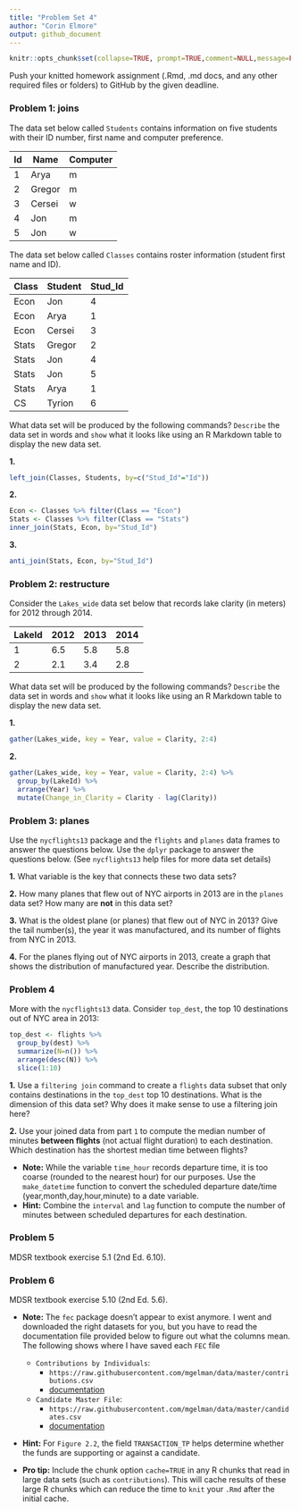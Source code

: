 ```yaml
---
title: "Problem Set 4"
author: "Corin Elmore" 
output: github_document
---
```


```r
knitr::opts_chunk$set(collapse=TRUE, prompt=TRUE,comment=NULL,message=FALSE, include=TRUE, fig.height = 4, fig.width = 8)
```

Push your knitted homework assignment (.Rmd, .md docs, and any other required files or folders) to GitHub by the given deadline. 

### Problem 1: joins
The data set below called `Students` contains information on five students with their ID number, first name and computer preference.

Id | Name | Computer
-- | ---- | -----
1 | Arya | m
2 | Gregor | m
3 | Cersei | w
4 | Jon | m
5 | Jon | w

The data set below called `Classes` contains roster information (student first name and ID).

Class | Student | Stud_Id
------ | -- | --
Econ | Jon | 4
Econ | Arya | 1
Econ | Cersei | 3
Stats | Gregor | 2
Stats | Jon | 4
Stats | Jon | 5
Stats | Arya | 1
CS | Tyrion | 6

What data set will be produced by the following commands? `Describe` the data set in words and `show` what it looks like using an R Markdown table to display the new data set. 

**1.**
```r
left_join(Classes, Students, by=c("Stud_Id"="Id"))
```

**2.** 
```r
Econ <- Classes %>% filter(Class == "Econ")
Stats <- Classes %>% filter(Class == "Stats")
inner_join(Stats, Econ, by="Stud_Id")
```

**3.**
```r
anti_join(Stats, Econ, by="Stud_Id")
```

### Problem 2: restructure
Consider the `Lakes_wide` data set below that records lake clarity (in meters) for 2012 through 2014.

LakeId | 2012 | 2013 | 2014 
---- | ---- | ---- | ----
1 | 6.5 | 5.8 | 5.8 
2 | 2.1 | 3.4 | 2.8

What data set will be produced by the following commands? `Describe` the data set in words and `show` what it looks like using an R Markdown table to display the new data set. 

**1.** 
```r
gather(Lakes_wide, key = Year, value = Clarity, 2:4)
```

**2.**
```r
gather(Lakes_wide, key = Year, value = Clarity, 2:4) %>%
  group_by(LakeId) %>%
  arrange(Year) %>%
  mutate(Change_in_Clarity = Clarity - lag(Clarity))
```

### Problem 3: planes
Use the `nycflights13` package and the `flights` and `planes` data frames to answer the questions below. Use the `dplyr` package to answer the questions below. (See `nycflights13` help files for more data set details)

**1.** What variable is the key that connects these two data sets?

**2.** How many planes that flew out of NYC airports in 2013 are in the `planes` data set? How many are **not** in this data set?

**3.** What is the oldest plane (or planes) that flew out of NYC in 2013? Give the tail number(s), the year it was manufactured, and its number of flights from NYC in 2013.

**4.** For the planes flying out of NYC airports in 2013, create a graph that shows the distribution of manufactured year. Describe the distribution. 

### Problem 4
More with the `nycflights13` data. Consider `top_dest`, the top 10 destinations out of NYC area in 2013:
```r
top_dest <- flights %>% 
  group_by(dest) %>% 
  summarize(N=n()) %>% 
  arrange(desc(N)) %>% 
  slice(1:10)
```

**1.** 
Use a `filtering join` command to create a `flights` data subset that only contains destinations in the `top_dest` top 10 destinations. What is the dimension of this data set? Why does it make sense to use a filtering join here? 

**2.** 
Use your joined data from part `1` to compute the median number of minutes **between flights** (not actual flight duration) to each destination. Which destination has the shortest median time between flights? 

  - **Note:** While the variable `time_hour` records departure time, it is too coarse (rounded to the nearest hour) for our purposes. Use the `make_datetime` function to convert the scheduled departure date/time (year,month,day,hour,minute)  to a date variable.
  - **Hint:** Combine the `interval` and `lag` function to compute the number of minutes between scheduled departures for each destination. 


### Problem 5
MDSR textbook exercise 5.1 (2nd Ed. 6.10).

### Problem 6
MDSR textbook exercise 5.10 (2nd Ed. 5.6).

- **Note:** The `fec` package doesn't appear to exist anymore. I went and downloaded the right datasets for you, but you have to read the documentation file provided below to figure out what the columns mean. The following shows where I have saved each `FEC` file
    - `Contributions by Individuals`:
        - `https://raw.githubusercontent.com/mgelman/data/master/contributions.csv` 
        - [documentation](https://www.fec.gov/campaign-finance-data/contributions-committees-candidates-file-description/)
    - `Candidate Master File`:
        - `https://raw.githubusercontent.com/mgelman/data/master/candidates.csv`
        - [documentation](https://www.fec.gov/campaign-finance-data/candidate-master-file-description/)

- **Hint:** For `Figure 2.2`, the field `TRANSACTION_TP` helps determine whether the funds are supporting or against a candidate.

- **Pro tip:** Include the chunk option `cache=TRUE` in any R chunks that read in large data sets (such as `contributions`). This will cache results of these large R chunks which can reduce the time to `knit` your `.Rmd` after the initial cache. 


